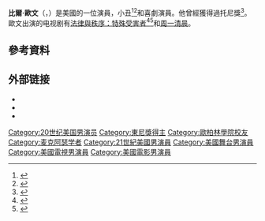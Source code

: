 {{Infobox person
| name = Bill Irwin
| image =  Bill Irwin - Cropped.jpg
| caption = Irwin in 2013
| birth_name = William Mills Irwin
| birth_date = {{birth date and age|1950|4|11}}
| birth_place = [[美國|美國]][[聖莫尼卡|聖莫尼卡]]
| death_date = 
| death_place = 
| death_cause = 
| resting_place = 
| body_discovered = 
| nationality = 美國
| occupation = 演員、小丑、喜劇演員
| years_active = 1974–現在
| spouse = Martha Roth
| children = 1
| signature = 
}}
'''比爾·歐文'''（{{lang-en|William Mills "Bill" Irwin}}，{{bd|1950年|4月11日||}}）是美國的一位演員，小丑<ref>{{cite news|url=http://theater.nytimes.com/2013/03/05/theater/reviews/old-hats-with-bill-irwin-and-david-shiner.html?pagewanted=all&_r=0 |title=Aging Clowns and Brand-New Gags: ‘Old Hats,’ With Bill Irwin and David Shiner |work= [[New_York_Times|New York Times]]|date=4 March 2013|first=Charles|last=Isherwood|accessdate=8 April 2013}}</ref><ref>{{cite news|url=http://theater.nytimes.com/2011/11/09/theater/reviews/king-lear-at-the-public-theater-review.html|title=A Fool, His King and the Madness That Engulfs Them|work=[[New_York_Times|New York Times]]|date=8 November 2011|first=Ben|last=Brantley|accessdate=8 April 2013|archive-date=2012-06-30|archive-url=https://web.archive.org/web/20120630142204/http://theater.nytimes.com/2011/11/09/theater/reviews/king-lear-at-the-public-theater-review.html|dead-url=no}}</ref>和喜劇演員。他曾經獲得過托尼獎<ref>{{cite news|url=http://theater.nytimes.com/2008/05/11/theater/11mcel.html |title=How to Deal With Midlife: Keep Dancing  |work= [[New_York_Times|New York Times]]|date=11 May 2008|first=Mel|last=Gussow|accessdate=8 April 2013}}</ref>。歐文出演的电视剧有[[法律與秩序：特殊受害者|法律與秩序：特殊受害者]]<ref name="thebillirwin">{{Cite web |url=http://thebillirwin.com/television-svu.html |title=存档副本 |access-date=2016-03-23 |archive-date=2017-03-24 |archive-url=https://web.archive.org/web/20170324153640/http://thebillirwin.com/television-svu.html |dead-url=no }}</ref><ref name="imdb-lindstrom">{{Cite web |url=http://www.imdb.com/character/ch0401095/filmoseries#tt0203259 |title=存档副本 |access-date=2016-03-23 |archive-date=2016-03-02 |archive-url=https://web.archive.org/web/20160302095019/http://www.imdb.com/character/ch0401095/filmoseries#tt0203259 |dead-url=no }}</ref>和[[周一清晨|周一清晨]]。

==參考資料==
{{Reflist}}

== 外部链接 ==
{{portal|人物}}
* {{Official website|http://www.bill-irwin.com/}}
* {{IMDb name|410347}}
* {{IBDB name}}

{{Authority control}}

{{DEFAULTSORT:Irwin, Bill}}
[[Category:20世纪美国男演员|Category:20世纪美国男演员]]
[[Category:東尼獎得主|Category:東尼獎得主]]
[[Category:歐柏林學院校友|Category:歐柏林學院校友]]
[[Category:麦克阿瑟学者|Category:麦克阿瑟学者]]
[[Category:21世紀美國男演員|Category:21世紀美國男演員]]
[[Category:美國舞台男演員|Category:美國舞台男演員]]
[[Category:美國電視男演員|Category:美國電視男演員]]
[[Category:美國電影男演員|Category:美國電影男演員]]